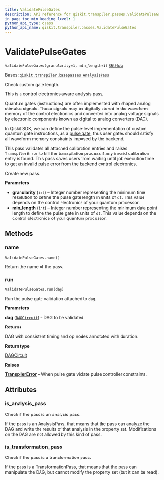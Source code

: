 ```yaml
---
title: ValidatePulseGates
description: API reference for qiskit.transpiler.passes.ValidatePulseGates
in_page_toc_min_heading_level: 1
python_api_type: class
python_api_name: qiskit.transpiler.passes.ValidatePulseGates
---
```


# ValidatePulseGates

<span id="qiskit.transpiler.passes.ValidatePulseGates" />

`ValidatePulseGates(granularity=1, min_length=1)` [GitHub](https://github.com/qiskit/qiskit/tree/stable/0.22/qiskit/transpiler/passes/scheduling/alignments/pulse_gate_validation.py "view source code")

Bases: [`qiskit.transpiler.basepasses.AnalysisPass`](qiskit.transpiler.AnalysisPass "qiskit.transpiler.basepasses.AnalysisPass")

Check custom gate length.

This is a control electronics aware analysis pass.

Quantum gates (instructions) are often implemented with shaped analog stimulus signals. These signals may be digitally stored in the waveform memory of the control electronics and converted into analog voltage signals by electronic components known as digital to analog converters (DAC).

In Qiskit SDK, we can define the pulse-level implementation of custom quantum gate instructions, as a [pulse gate](https://qiskit.org/documentation/tutorials/circuits_advanced/05_pulse_gates.html), thus user gates should satisfy all waveform memory constraints imposed by the backend.

This pass validates all attached calibration entries and raises `TranspilerError` to kill the transpilation process if any invalid calibration entry is found. This pass saves users from waiting until job execution time to get an invalid pulse error from the backend control electronics.

Create new pass.

**Parameters**

*   **granularity** (`int`) – Integer number representing the minimum time resolution to define the pulse gate length in units of `dt`. This value depends on the control electronics of your quantum processor.
*   **min\_length** (`int`) – Integer number representing the minimum data point length to define the pulse gate in units of `dt`. This value depends on the control electronics of your quantum processor.

## Methods

### name

<span id="qiskit.transpiler.passes.ValidatePulseGates.name" />

`ValidatePulseGates.name()`

Return the name of the pass.

### run

<span id="qiskit.transpiler.passes.ValidatePulseGates.run" />

`ValidatePulseGates.run(dag)`

Run the pulse gate validation attached to `dag`.

**Parameters**

**dag** ([`DAGCircuit`](qiskit.dagcircuit.DAGCircuit "qiskit.dagcircuit.dagcircuit.DAGCircuit")) – DAG to be validated.

**Returns**

DAG with consistent timing and op nodes annotated with duration.

**Return type**

[DAGCircuit](qiskit.dagcircuit.DAGCircuit "qiskit.dagcircuit.DAGCircuit")

**Raises**

[**TranspilerError**](qiskit.transpiler.TranspilerError "qiskit.transpiler.TranspilerError") – When pulse gate violate pulse controller constraints.

## Attributes

<span id="qiskit.transpiler.passes.ValidatePulseGates.is_analysis_pass" />

### is\_analysis\_pass

Check if the pass is an analysis pass.

If the pass is an AnalysisPass, that means that the pass can analyze the DAG and write the results of that analysis in the property set. Modifications on the DAG are not allowed by this kind of pass.

<span id="qiskit.transpiler.passes.ValidatePulseGates.is_transformation_pass" />

### is\_transformation\_pass

Check if the pass is a transformation pass.

If the pass is a TransformationPass, that means that the pass can manipulate the DAG, but cannot modify the property set (but it can be read).

